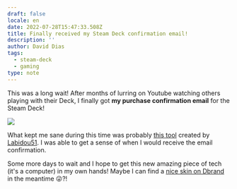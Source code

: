 ```yaml
---
draft: false
locale: en
date: 2022-07-28T15:47:33.508Z
title: Finally received my Steam Deck confirmation email!
description: ''
author: David Dias
tags:
  - steam-deck
  - gaming
type: note
---
```


This was a long wait! After months of lurring on Youtube watching others playing with their Deck, I finally got **my purchase confirmation email** for the Steam Deck!

![](/images/notes/steam-deck-email-purchase.jpg)

What kept me sane during this time was probably [this tool](https://getmydeck.ingenhaag.dev/s/US/256/1626745255) created by [Labidou51](https://www.reddit.com/u/Labidou51). I was able to get a sense of when I would receive the email confirmation.

<Tweet url="https://twitter.com/TheDavidDias/status/1553069456704020480?s=20&t=5VHTZkURrFadrkG3H1nU1Q" />

Some more days to wait and I hope to get this new amazing piece of tech (it's a computer) in my own hands! Maybe I can find a [nice skin on Dbrand](https://dbrand.com/shop/steam-deck-skins) in the meantime 😜?!
